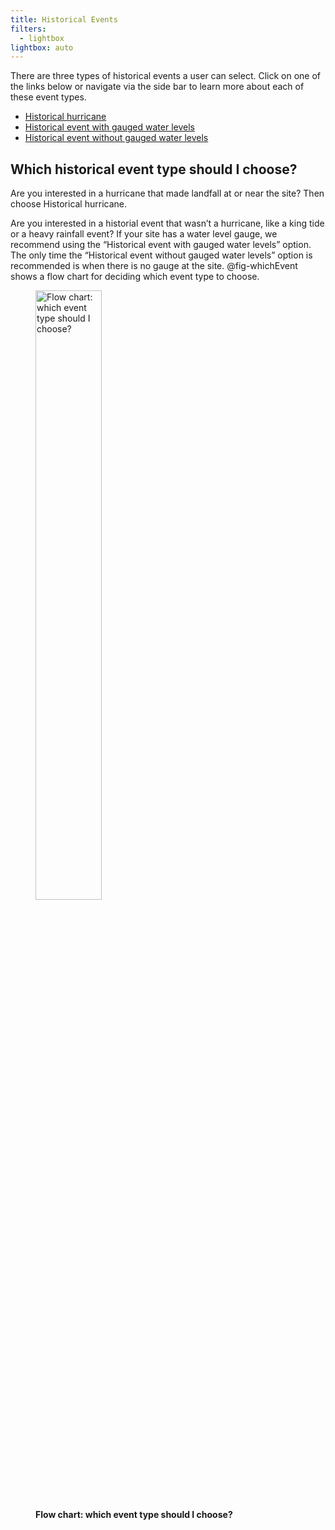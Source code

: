 ```yaml
---
title: Historical Events
filters:
  - lightbox
lightbox: auto
---
```


There are three types of historical events a user can select. Click on one of the links below or navigate via the side bar to learn more about each of these event types.

* [Historical hurricane](historic_events_hurricane.qmd)
* [Historical event with gauged water levels](historic_events_gauged.qmd)
* [Historical event without gauged water levels](historic_events_ungauged.qmd)

::: {.callout-note}
## Which historical event type should I choose?
Are you interested in a hurricane that made landfall at or near the site? Then choose Historical hurricane. 

Are you interested in a historial event that wasn't a hurricane, like a king tide or a heavy rainfall event? If your site has a water level gauge, we recommend using the "Historical event with gauged water levels" option. The only time the "Historical event without gauged water levels" option is recommended is when there is no gauge at the site. @fig-whichEvent shows a flow chart for deciding which event type to choose.

![**Flow chart: which event type should I choose?**](../../../_static/images/whichEvent_drawIO.png){#fig-whichEvent width=50%}
:::




